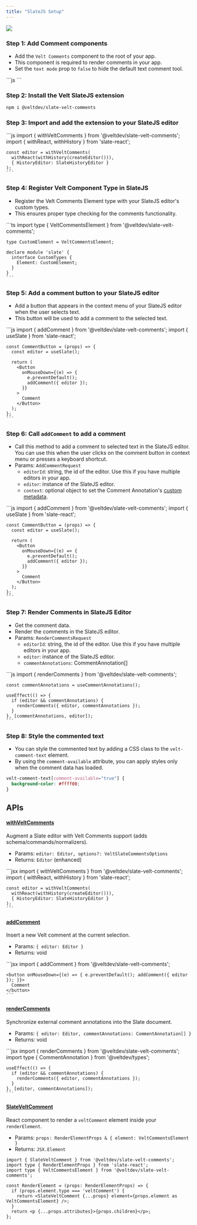 ```yaml
---
title: "SlateJS Setup"
---
```


![](/gifs/Add-Text-Comments.gif)

### Step 1: Add Comment components

- Add the `Velt Comments` component to the root of your app.
- This component is required to render comments in your app.
- Set the `text mode` prop to `false` to hide the default text comment tool.

<Tabs>
  <Tab title="React / Next.js">
    ```js
    <VeltProvider apiKey="API_KEY">
      <VeltComments textMode={false} />
    </VeltProvider>
    ```
  </Tab>
</Tabs>

### Step 2: Install the Velt SlateJS extension

```bash
npm i @veltdev/slate-velt-comments
```

### Step 3: Import and add the extension to your SlateJS editor

<Tabs>
  <Tab title="React / Next.js">
    ```js
    import { withVeltComments } from '@veltdev/slate-velt-comments';
    import { withReact, withHistory } from 'slate-react';

    const editor = withVeltComments(
      withReact(withHistory(createEditor())),
      { HistoryEditor: SlateHistoryEditor }
    );
    ```
  </Tab>
</Tabs>

### Step 4: Register Velt Component Type in SlateJS

- Register the Velt Comments Element type with your SlateJS editor's custom types.
- This ensures proper type checking for the comments functionality.

<Tabs>
  <Tab title="React / Next.js">
    ```ts
    import type { VeltCommentsElement } from '@veltdev/slate-velt-comments';

    type CustomElement = VeltCommentsElement;

    declare module 'slate' {
      interface CustomTypes {
        Element: CustomElement;
      }
    }
    ```
  </Tab>
</Tabs>

### Step 5: Add a comment button to your SlateJS editor

- Add a button that appears in the context menu of your SlateJS editor when the user selects text.
- This button will be used to add a comment to the selected text.

<Tabs>
  <Tab title="React / Next.js">
    ```js
    import { addComment } from '@veltdev/slate-velt-comments';
    import { useSlate } from 'slate-react';

    const CommentButton = (props) => {
      const editor = useSlate();
      
      return (
        <Button
          onMouseDown={(e) => {
            e.preventDefault();
            addComment({ editor });
          }}
        >
          Comment
        </Button>
      );
    };
    ```
  </Tab>
</Tabs>

### Step 6: Call `addComment` to add a comment

- Call this method to add a comment to selected text in the SlateJS editor. You can use this when the user clicks on the comment button in context menu or presses a keyboard shortcut.
- Params: `AddCommentRequest`
  - `editorId`: string, the id of the editor. Use this if you have multiple editors in your app.
  - `editor`: instance of the SlateJS editor.
  - `context`: optional object to set the Comment Annotation's [custom metadata](/async-collaboration/comments/customize-behavior#metadata).

<Tabs>
  <Tab title="React / Next.js">
    ```js
    import { addComment } from '@veltdev/slate-velt-comments';
    import { useSlate } from 'slate-react';

    const CommentButton = (props) => {
      const editor = useSlate();
      
      return (
        <Button
          onMouseDown={(e) => {
            e.preventDefault();
            addComment({ editor });
          }}
        >
          Comment
        </Button>
      );
    };
    ```
  </Tab>
</Tabs>

### Step 7: Render Comments in SlateJS Editor

- Get the comment data.
- Render the comments in the SlateJS editor.
- Params: `RenderCommentsRequest`
  - `editorId`: string, the id of the editor. Use this if you have multiple editors in your app.
  - `editor`: instance of the SlateJS editor.
  - `commentAnnotations`: CommentAnnotation[]

<Tabs>
  <Tab title="React / Next.js">
    ```js
    import { renderComments } from '@veltdev/slate-velt-comments';

    const commentAnnotations = useCommentAnnotations();

    useEffect(() => {
      if (editor && commentAnnotations) {
        renderComments({ editor, commentAnnotations });
      }
    }, [commentAnnotations, editor]);
    ```
  </Tab>
</Tabs>

### Step 8: Style the commented text

- You can style the commented text by adding a CSS class to the `velt-comment-text` element.
- By using the `comment-available` attribute, you can apply styles only when the comment data has loaded.

```css
velt-comment-text[comment-available="true"] {
  background-color: #ffff00;
}
```

## APIs

#### [withVeltComments](/api-reference/sdk/api/api-methods#withveltcomments)

Augment a Slate editor with Velt Comments support (adds schema/commands/normalizers).

- Params: `editor: Editor, options?: VeltSlateCommentsOptions`
- Returns: `Editor` (enhanced)

<Tabs>
  <Tab title="React / Next.js">
    ```jsx
    import { withVeltComments } from '@veltdev/slate-velt-comments';
    import { withReact, withHistory } from 'slate-react';

    const editor = withVeltComments(
      withReact(withHistory(createEditor())),
      { HistoryEditor: SlateHistoryEditor }
    );
    ```
  </Tab>
</Tabs>

#### [addComment](/api-reference/sdk/api/api-methods#addcomment)

Insert a new Velt comment at the current selection.

- Params: `{ editor: Editor }`
- Returns: void

<Tabs>
  <Tab title="React / Next.js">
    ```jsx
    import { addComment } from '@veltdev/slate-velt-comments';

    <button onMouseDown={(e) => { e.preventDefault(); addComment({ editor }); }}>
      Comment
    </button>
    ```
  </Tab>
</Tabs>

#### [renderComments](/api-reference/sdk/api/api-methods#rendercomments)

Synchronize external comment annotations into the Slate document.

- Params: `{ editor: Editor, commentAnnotations: CommentAnnotation[] }`
- Returns: void

<Tabs>
  <Tab title="React / Next.js">
    ```jsx
    import { renderComments } from '@veltdev/slate-velt-comments';
    import type { CommentAnnotation } from '@veltdev/types';

    useEffect(() => {
      if (editor && commentAnnotations) {
        renderComments({ editor, commentAnnotations });
      }
    }, [editor, commentAnnotations]);
    ```
  </Tab>
</Tabs>

#### [SlateVeltComment](/api-reference/sdk/api/api-methods#slateveltcomment)

React component to render a `veltComment` element inside your `renderElement`.

- Params: `props: RenderElementProps & { element: VeltCommentsElement }`
- Returns: `JSX.Element`

```tsx
import { SlateVeltComment } from '@veltdev/slate-velt-comments';
import type { RenderElementProps } from 'slate-react';
import type { VeltCommentsElement } from '@veltdev/slate-velt-comments';

const RenderElement = (props: RenderElementProps) => {
  if (props.element.type === 'veltComment') {
    return <SlateVeltComment {...props} element={props.element as VeltCommentsElement} />;
  }
  return <p {...props.attributes}>{props.children}</p>;
};
```